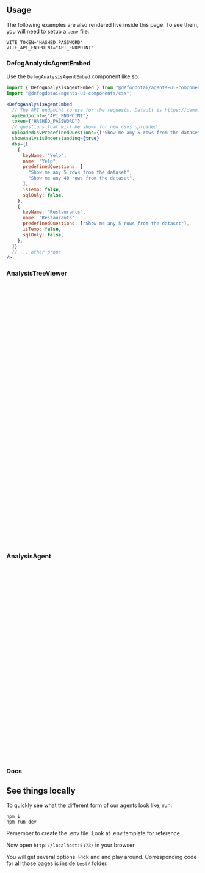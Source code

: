 
## Usage

The following examples are also rendered live inside this page. To see them, you will need to setup a `.env` file:

```
VITE_TOKEN="HASHED_PASSWORD"
VITE_API_ENDPOINT="API_ENDPOINT"
```

### DefogAnalysisAgentEmbed

Use the `DefogAnalysisAgentEmbed` component like so:

```jsx
import { DefogAnalysisAgentEmbed } from "@defogdotai/agents-ui-components/agent";
import "@defogdotai/agents-ui-components/css";

<DefogAnalysisAgentEmbed
  // The API endpoint to use for the requests. Default is https://demo.defog.ai.
  apiEndpoint={"API_ENDPOINT"}
  token={"HASHED_PASSWORD"}
  // questions that will be shown for new csvs uploaded
  uploadedCsvPredefinedQuestions={["Show me any 5 rows from the dataset"]}
  showAnalysisUnderstanding={true}
  dbs={[
    {
      keyName: "Yelp",
      name: "Yelp",
      predefinedQuestions: [
        "Show me any 5 rows from the dataset",
        "Show me any 40 rows from the dataset",
      ],
      isTemp: false,
      sqlOnly: false,
    },
    {
      keyName: "Restaurants",
      name: "Restaurants",
      predefinedQuestions: ["Show me any 5 rows from the dataset"],
      isTemp: false,
      sqlOnly: false,
    },
  ]}
  // ... other props
/>;
```


<Canvas of={Embed.Primary} />

### AnalysisTreeViewer

```jsx
import {
  Setup,
  AnalysisTreeViewer,
  AnalysisTreeManager,
} from "@defogdotai/agents-ui-components/agent";
import "@defogdotai/agents-ui-components/css";

const analysisTreeManager = new AnalysisTreeManager();

const keyName = "Yelp";
const name = "Yelp";
const predefinedQuestions = [
  "Show me any 5 rows from the dataset",
  "Show me any 40 rows from the dataset",
];
const isTemp = false;
const sqlOnly = false;

// <Setup/> sets up socket connections/other context + sqlite db and shows a loader until everything is ready + sockets are connected.
<Setup
  // The API endpoint to use for the requests. Default is https://demo.defog.ai.
  apiEndpoint={"API_ENDPOINT"}
  token={"HASHED_PASSWORD"}
  // these are the ones that will be shown for new csvs uploaded
  uploadedCsvPredefinedQuestions={["Show me any 5 rows from the dataset"]}
  showAnalysisUnderstanding={true}
  disableMessages={false}
  // ... other props
>
  <AnalysisTreeViewer
    keyName={keyName}
    // metadata has to be passed only if you're querying a csv/temp db
    metadata={metadata}
    // for csv
    isTemp={isTemp}
    forceSqlOnly={false}
    showToggle={true}
    analysisTreeManager={analysisTreeManager}
    autoScroll={true}
    sideBarClasses={""}
    searchBarDraggable={true}
    defaultSidebarOpen={true || (window.innerWidth < 768 ? false : true)}
    predefinedQuestions={predefinedQuestions}
    // ... other props
  />
</Setup>;
```


<Canvas of={Tree.Primary} />

### AnalysisAgent

```jsx
import { Setup, AnalysisAgent } from "@defogdotai/agents-ui-components/agent";
import "@defogdotai/agents-ui-components/css";

const keyName = "Yelp";
const name = "Yelp";
const predefinedQuestions = [
  "Show me any 5 rows from the dataset",
  "Show me any 40 rows from the dataset",
];
const isTemp = false;
const sqlOnly = false;

// internally we use uuid's v4() method. You can use any unique id here.
const id = "your-analysis-id";

// <Setup/> sets up socket connections/other context + sqlite db and shows a loader until everything is ready + sockets are connected.
<Setup
  // The API endpoint to use for the requests. Default is https://demo.defog.ai.
  apiEndpoint={"API_ENDPOINT"}
  token={"HASHED_PASSWORD"}
  // these are the ones that will be shown for new csvs uploaded
  uploadedCsvPredefinedQuestions={["Show me any 5 rows from the dataset"]}
  showAnalysisUnderstanding={true}
  disableMessages={false}
>
  <AnalysisAgent
    analysisId={id}
    keyName={keyName}
    // metadata has to be passed only if you're querying a csv/temp db
    metadata={metadata}
    isTemp={isTemp}
    forceSqlOnly={false}
  />
</Setup>;
```


<Canvas of={Agent.Primary} />

### Docs

## See things locally

To quickly see what the different form of our agents look like, run:

```
npm i
npm run dev
```

Remember to create the .env file. Look at .env.template for reference.

Now open `http://localhost:5173/` in your browser

You will get several options. Pick and and play around. Corresponding code for all those pages is inside `test/` folder.
